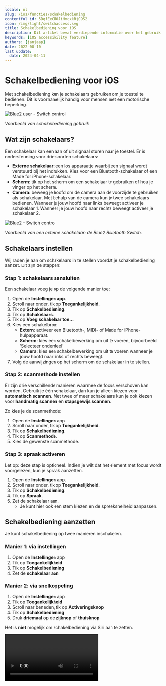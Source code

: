 ```yaml
---
locale: nl
slug: /ios/functies/schakelbediening
contentful_id: 5DqfEeCM0JiHmcxkRjC9S2
icon: /img/light/switchaccess.svg
title: Schakelbediening voor iOS
description: Dit artikel bevat verdiepende informatie over het gebruik van schakelbediening om je iOS toestel te bedienen.
keywords: [iOS accessibility feature]
authors: [janjaap]
date: 2022-08-10
last_update:
  date: 2024-04-11
---
```


# Schakelbediening voor iOS

Met schakelbediening kun je schakelaars gebruiken om je toestel te bedienen. Dit is voornamelijk handig voor mensen met een motorische beperking.

<Image src="/img/light/blue2-user.jpg" alt="Blue2 user - Switch control"/>

*Voorbeeld van schakelbediening gebruik*

## Wat zijn schakelaars?

Een schakelaar kan een aan of uit signaal sturen naar je toestel. Er is ondersteuning voor drie soorten schakelaars:

- **Externe schakelaar**: een los apparaatje waarbij een signaal wordt verstuurd bij het indrukken. Kies voor een Bluetooth-schakelaar of een Made for iPhone-schakelaar.
- **Scherm**: tik op het scherm om een schakelaar te gebruiken of hou je vinger op het scherm.
- **Camera**: beweeg je hoofd om de camera aan de voorzijde te gebruiken als schakelaar. Met behulp van de camera kun je twee schakelaars bedienen. Wanneer je jouw hoofd naar links beweegt activeer je schakelaar 1. Wanneer je jouw hoofd naar rechts beweegt activeer je schakelaar 2.

<Image src="/img/light/Blue2.jpg" alt="Blue2 - Switch control"/>

*Voorbeeld van een externe schakelaar: de Blue2 Bluetooth Switch.*

## Schakelaars instellen

Wij raden je aan om schakelaars in te stellen voordat je schakelbediening aanzet. Dit zijn de stappen:

### Stap 1: schakelaars aansluiten

Een schakelaar voeg je op de volgende manier toe:

1. Open de **Instellingen app**.
2. Scroll naar onder, tik op **Toegankelijkheid**.
3. Tik op **Schakelbediening**.
4. Tik op **Schakelaars**.
5. Tik op **Voeg schakelaar toe…**
6. Kies een schakelbron:
    - **Extern**: activeer een Bluetooth-, MIDI- of Made for iPhone-hulpapparaat.
    - **Scherm**: kies een schakelbewerking om uit te voeren, bijvoorbeeld ‘Selecteer onderdeel’
    - **Camera**: kies een schakelbewerking om uit te voeren wanneer je jouw hoofd naar links of rechts beweegt.
7. Volg de aanwijzingen op het scherm om de schakelaar in te stellen.

### Stap 2: scanmethode instellen

Er zijn drie verschillende manieren waarmee de focus verschoven kan worden. Gebruik je één schakelaar, dan kun je alleen kiezen voor **automatisch scannen**. Met twee of meer schakelaars kun je ook kiezen voor **handmatig scannen** en **stapsgewijs scannen**.

Zo kies je de scanmethode:

1. Open de **Instellingen** app.
2. Scroll naar onder, tik op **Toegankelijkheid**.
3. Tik op **Schakelbediening**.
4. Tik op **Scanmethode**.
5. Kies de gewenste scanmethode.

### Stap 3: spraak activeren

Let op: deze stap is optioneel. Indien je wilt dat het element met focus wordt voorgelezen, kun je spraak aanzetten.

1. Open de **Instellingen** app.
2. Scroll naar onder, tik op **Toegankelijkheid**.
3. Tik op **Schakelbediening**.
4. Tik op **Spraak**.
5. Zet de schakelaar aan.
    - Je kunt hier ook een stem kiezen en de spreeksnelheid aanpassen.

## Schakelbediening aanzetten

Je kunt schakelbediening op twee manieren inschakelen.

### Manier 1: via instellingen

1. Open de **Instellingen** app
2. Tik op **Toegankelijkheid**
3. Tik op **Schakelbediening**
4. Zet de **schakelaar aan**

### Manier 2: via snelkoppeling

1. Open de **Instellingen** app
2. Tik op **Toegankelijkheid**
3. Scroll naar beneden, tik op **Activeringsknop**
4. Tik op **Schakelbediening**
5. Druk **driemaal** op de **zijknop** of **thuisknop**

Het is **niet** mogelijk om schakelbediening via Siri aan te zetten.

<Video youTubeId="Fd2hBOxY3XY" title="Handleiding: Schakelbediening aanzetten op iOS"/>

## Schakelbediening uitzetten

Het uitzetten van schakelbediening is een uitdaging, want je moet navigeren via de door jou ingestelde schakelaars. Het is **niet** mogelijk om schakelbediening via Siri uit te zetten.

De makkelijkste manier om schakelbediening uit te zetten is via de snelkoppeling. Dit werkt alleen als je een snelkoppeling voor schakelbediening hebt ingesteld. Activeer de snelkoppeling door driemaal op de zijknop of thuisknop te drukken.

Als je geen snelkoppeling hebt ingesteld, dan is de enige manier via de Instellingen app:

1. Vraag aan Siri: *“Hey Siri, open de toegankelijkheid instellingen”*.
    - Als dit niet lukt, volg dan deze extra stappen:
        1. Druk op schakelaar. Markeer **Meer**. Markeer **Thuis**.
        2. Markeer **Pagina’s**. Druk op schakelaar. Markeer **Verlaag** of **Verhoog**. Druk op schakelaar.
            - Herhaal dit tot je de Instellingen-app ziet.
        3. Markeer de **Instellingen-app**. Druk op schakelaar. Markeer **Tik**. Druk op schakelaar.
        4. Markeer de **Algemeen-groep**. Druk op schakelaar.
        5. Markeer **Algemeen**. Druk op schakelaar.
        6. Markeer **Toegankelijkheid**. Druk op schakelaar. Markeer **Tik**. Druk op schakelaar.
2. Markeer **Aanraken**. Druk op schakelaar. Markeer **Tik**. Druk op schakelaar.
3. Markeer **Schakelbediening**. Druk op schakelaar. Markeer **Tik**. Druk op schakelaar.
4. Markeer de **Schakelbediening-schakelaar**. Druk op schakelaar. Markeer **Tik**. Druk op Schakelaar.
5. Tot slot markeer je **Ja**. Druk op schakelaar. Kies **Tik**.

Schakelbediening staat nu uit!

## Schakelbediening gebruiken

Er zijn drie manieren om onderdelen op het scherm te selecteren: onderdeelscannen, puntscannen en handmatige selectie. De meest standaard manier van selecteren is onderdeelscannen. Helaas zal het vaak voorkomen dat je apps niet volledig kunt bedienen met schakelbediening.

### Onderdeelscannen

Bij onderdeelscannen worden onderdelen of groepen van onderdelen op het scherm om de beurt gemarkeerd. Je gebruikt onderdeelscannen zo:

- Kijk (of luister) hoe het onderdeel of de groep wordt gemarkeerd.
- Wanneer een onderdeel gemarkeerd is, selecteer je deze met de schakelaar die je hebt ingesteld voor ‘selecteren’.
- Wanneer je een groep selecteert, worden vervolgens de onderdelen in die groep gemarkeerd.
- Je verlaat een groep door de schakelaar te gebruiken op het moment dat de onderbroken markering rond de groep of het onderdeel verschijnt.

<Image src="/img/light/onderdeelscannen.jpg" alt="Onderdeelscannen - Switch control - iOS"/>

*Voorbeeld van een geselecteerd onderdeel via onderdeelscannen.*

### Puntscannen

Met puntscannen kun je een onderdeel op het scherm selecteren door het te markeren met de kruisaanwijzers voor het scannen.

Zo schakel je puntscannen in:

1. Selecteer een onderdeel via onderdeelscannen.
2. Wacht tot het menu wordt weergegeven.
3. Selecteer de puntmodus. De brede verticale kruisaanwijzers verschijnen wanneer u het menu sluit.

Zo selecteer je een onderdeel met puntscannen:

1. Zet de brede verticale kruisaanwijzers stil met de selectieschakelaar. Nu verschijnen de smalle verticale kruisaanwijzers.
2. Zet nu de smalle verticale kruisaanwijzers stil met de selectieschakelaar. De smalle scanlijn wordt daarna weergegeven.
3. Herhaal dit om de verticale kruisaanwijzers stil te zetten en te verfijnen.

Zo schakel je puntscannen weer uit:

1. Selecteer een onderdeel via puntscannen.
2. Wacht tot het menu wordt weergegeven.
3. Selecteer ‘Onderdeelmodus’.

<Image src="/img/light/puntscannen.jpg" alt="Puntscannen - Switch control - iOS"/>

*Voorbeeld met kruisaanwijzers via puntscannen.*

### Handmatige selectie

Als je meerdere schakelaars gebruikt, kun je voor elke schakelaar een actie instellen.

Je kan bijvoorbeeld bij de eerste schakelaar instellen om naar volgende te gaan. Bij de tweede schakelaar kun je instellen dat er een tik wordt uitgevoerd. Op deze manier kun je met de ene schakelaar navigeren en met de andere schakelaar tikken.

<Image src="/img/light/meerdere-schakelaars-768x669.png" alt="Meerdere schakelaars - Switch control - iOS"/>

*Voorbeeld met meerdere aangesloten schakelaars.*

## Schakelbediening menu

Wanneer je een onderdeel hebt geselecteerd, wordt er een menu getoond met de mogelijkheden voor dat onderdeel. Selecteer de puntjes onder in het menu om meer opties weer te geven.

De volgende opties zijn beschikbaar:

- Klikken op de thuisknop
- Dubbelklikken op de thuisknop voor multitasking
- Het berichtencentrum of bedieningspaneel openen
- De knop voor de sluimerstand indrukken om het apparaat te vergrendelen
- Het apparaat roteren
- De geluidsschakelaar aan- of uitzetten
- Drukken op de volumeknoppen
- De thuisknop ingedrukt houden om Siri te openen
- Driemaal klikken op de thuisknop
- Het apparaat schudden
- De thuisknop en de knop voor de sluimerstand tegelijk indrukken om een schermafbeelding te maken

<Image src="/img/light/schakelbediening-menu.jpg" alt="Schakelbediening menu - Switch control - iOS"/>

*Hier vind je het schakelbediening menu*

## Schakelbediening leren

Wil je nog meer leren over het gebruiken van schakelbediening? Apple heeft diverse handleidingen geschreven:

- [Schakelbediening gebruiken om te navigeren](https://support.apple.com/nl-nl/HT201370)
- [Schakelbediening gebruiken om een ander Apple apparaat te bedienen](https://support.apple.com/nl-nl/HT205644)
